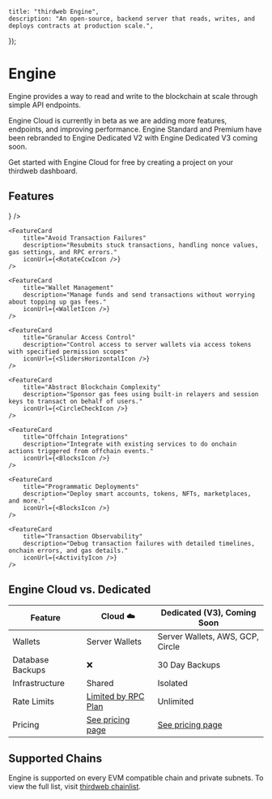 

	title: "thirdweb Engine",
	description: "An open-source, backend server that reads, writes, and deploys contracts at production scale.",
});

# Engine

Engine provides a way to read and write to the blockchain at scale through simple API endpoints.

<OpenSourceCard title="Engine" href="https://github.com/thirdweb-dev/engine" />

<Callout variant="info" title="Engine Cloud (Beta)">
  Engine Cloud is currently in beta as we are adding more features, endpoints, and improving performance. Engine Standard and Premium have been 
  rebranded to Engine Dedicated V2 with Engine Dedicated V3 coming soon.
  
  Get started with Engine Cloud for free by creating a project on your thirdweb dashboard.
</Callout>

## Features

<div
	className="my-4 grid gap-2 md:grid-cols-2 lg:grid-cols-2 "
>
	<FeatureCard
		title="Concurrent Transactions"
		description="Send multiple transactions at once with automatic nonce management"
		iconUrl={<ArrowLeftRightIcon />}
	/>

	<FeatureCard
		title="Avoid Transaction Failures"
		description="Resubmits stuck transactions, handling nonce values, gas settings, and RPC errors."
		iconUrl={<RotateCcwIcon />}
	/>

	<FeatureCard
		title="Wallet Management"
		description="Manage funds and send transactions without worrying about topping up gas fees."
		iconUrl={<WalletIcon />}
	/>

	<FeatureCard
		title="Granular Access Control"
		description="Control access to server wallets via access tokens with specified permission scopes"
		iconUrl={<SlidersHorizontalIcon />}
	/>

	<FeatureCard
		title="Abstract Blockchain Complexity"
		description="Sponsor gas fees using built-in relayers and session keys to transact on behalf of users."
		iconUrl={<CircleCheckIcon />}
	/>

	<FeatureCard
		title="Offchain Integrations"
		description="Integrate with existing services to do onchain actions triggered from offchain events."
		iconUrl={<BlocksIcon />}
	/>

	<FeatureCard
		title="Programmatic Deployments"
		description="Deploy smart accounts, tokens, NFTs, marketplaces, and more."
		iconUrl={<BlocksIcon />}
	/>

	<FeatureCard
		title="Transaction Observability"
		description="Debug transaction failures with detailed timelines, onchain errors, and gas details."
		iconUrl={<ActivityIcon />}
	/>
</div>

## Engine Cloud vs. Dedicated

| Feature            | Cloud ☁️                                   | Dedicated (V3), Coming Soon               |
|--------------------|-------------------------------------------|------------------------------------------|
| Wallets            | Server Wallets                           | Server Wallets, AWS, GCP, Circle         |
| Database Backups   | ❌                                        | 30 Day Backups                              |
| Infrastructure     | Shared                                   | Isolated                                 |
| Rate Limits        | [Limited by RPC Plan](https://thirdweb.com/pricing) | Unlimited                                |
| Pricing            | [See pricing page](https://thirdweb.com/pricing) | [See pricing page](https://thirdweb.com/pricing) |


## Supported Chains

Engine is supported on every EVM compatible chain and private subnets. To view the full list, visit [thirdweb chainlist](https://thirdweb.com/chainlist?service=engine).

<DocImage src={SupportedChains} />


